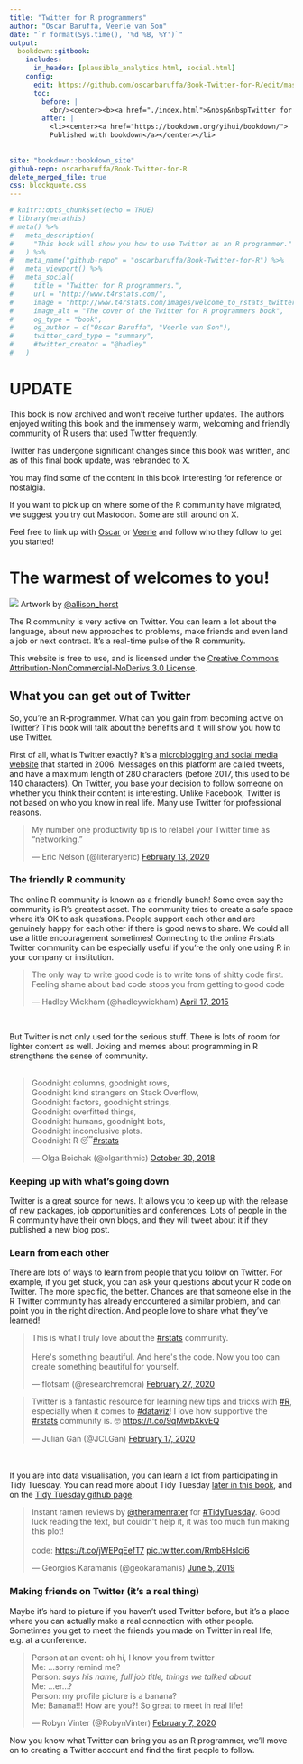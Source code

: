 ```yaml
---
title: "Twitter for R programmers"
author: "Oscar Baruffa, Veerle van Son"
date: "`r format(Sys.time(), '%d %B, %Y')`"
output: 
  bookdown::gitbook:
    includes:
      in_header: [plausible_analytics.html, social.html]
    config:
      edit: https://github.com/oscarbaruffa/Book-Twitter-for-R/edit/master/%s
      toc:
        before: |  
          <br/><center><b><a href="./index.html">&nbsp&nbspTwitter for R programmers</a></b></center></li>
        after: |
          <li><center><a href="https://bookdown.org/yihui/bookdown/">
          Published with bookdown</a></center></li>
      
        
site: "bookdown::bookdown_site"
github-repo: oscarbaruffa/Book-Twitter-for-R
delete_merged_file: true
css: blockquote.css
---
```


```r
# knitr::opts_chunk$set(echo = TRUE)
# library(metathis)
# meta() %>%
#   meta_description(
#     "This book will show you how to use Twitter as an R programmer."
#   ) %>% 
#   meta_name("github-repo" = "oscarbaruffa/Book-Twitter-for-R") %>% 
#   meta_viewport() %>% 
#   meta_social(
#     title = "Twitter for R programmers.",
#     url = "http://www.t4rstats.com/",
#     image = "http://www.t4rstats.com/images/welcome_to_rstats_twitter.png",
#     image_alt = "The cover of the Twitter for R programmers book",
#     og_type = "book",
#     og_author = c("Oscar Baruffa", "Veerle van Son"),
#     twitter_card_type = "summary",
#     #twitter_creator = "@hadley"
#   )

```

# UPDATE

This book is now archived and won't receive further updates. The authors enjoyed writing this book and the immensely warm, welcoming and friendly community of R users that used Twitter frequently. 

Twitter has undergone significant changes since this book was written, and as of this final book update, was rebranded to X. 

You may find some of the content in this book interesting for reference or nostalgia. 

If you want to pick up on where some of the R community have migrated, we suggest you try out Mastodon. Some are still around on X.

Feel free to link up with [Oscar](https://fosstodon.org/@OscarBaruffa) or [Veerle](https://fosstodon.org/@veerlevanson@mastodon.online) and follow who they follow to get you started!



# The warmest of welcomes to you!


![](images/welcome_to_rstats_twitter_social.png) 
Artwork by [\@allison_horst](https://twitter.com/allison_horst){target="_blank"}


The R community is very active on Twitter. 
You can learn a lot about the language, about new approaches to problems, make friends and even land a job or next contract. 
It's a real-time pulse of the R community. 

This website is free to use, and is licensed under the [Creative Commons Attribution-NonCommercial-NoDerivs 3.0 License](https://creativecommons.org/licenses/by-nc-nd/3.0/us/){target="_blank"}.




## What you can get out of Twitter

So, you're an R-programmer. What can you gain from becoming active on Twitter? This book will talk about the benefits and it will show you how to use Twitter. 

First of all, what is Twitter exactly? It's a [microblogging and social media website](https://en.wikipedia.org/wiki/Twitter){target="_blank"} that started in 2006. Messages on this platform are called tweets, and have a maximum length of 280 characters (before 2017, this used to be 140 characters). On Twitter, you base your decision to follow someone on whether you think their content is interesting. Unlike Facebook, Twitter is not based on who you know in real life. Many use Twitter for professional reasons. 

<blockquote class="twitter-tweet"><p lang="en" dir="ltr">My number one productivity tip is to relabel your Twitter time as “networking.”</p>&mdash; Eric Nelson (@literaryeric) <a href="https://twitter.com/literaryeric/status/1227964274410164224?ref_src=twsrc%5Etfw">February 13, 2020</a></blockquote> <script async src="https://platform.twitter.com/widgets.js" charset="utf-8"></script>

### The friendly R community
The online R community is known as a friendly bunch! Some even say the community is R's greatest asset. The community tries to create a safe space where it's OK to ask questions.  People support each other and are genuinely happy for each other if there is good news to share. We could all use a little encouragement sometimes! Connecting to the online #rstats Twitter community can be especially useful if you're the only one using R in your company or institution. 


<blockquote class="twitter-tweet"><p lang="en" dir="ltr">The only way to write good code is to write tons of shitty code first. Feeling shame about bad code stops you from getting to good code</p>&mdash; Hadley Wickham (@hadleywickham) <a href="https://twitter.com/hadleywickham/status/589068687669243905?ref_src=twsrc%5Etfw">April 17, 2015</a></blockquote> <script async src="https://platform.twitter.com/widgets.js" charset="utf-8"></script> 

<br/>

But Twitter is not only used for the serious stuff. There is lots of room for lighter content as well. Joking and memes about programming in R strengthens the sense of community. 
<br/><br/>

<blockquote class="twitter-tweet"><p lang="en" dir="ltr">Goodnight columns, goodnight rows,<br>Goodnight kind strangers on Stack Overflow,<br>Goodnight factors, goodnight strings,<br>Goodnight overfitted things,<br>Goodnight humans, goodnight bots,<br>Goodnight inconclusive plots.<br>Goodnight R 😴<a href="https://twitter.com/hashtag/rstats?src=hash&amp;ref_src=twsrc%5Etfw">#rstats</a></p>&mdash; Olga Boichak (@olgarithmic) <a href="https://twitter.com/olgarithmic/status/1057093358374604800?ref_src=twsrc%5Etfw">October 30, 2018</a></blockquote> <script async src="https://platform.twitter.com/widgets.js" charset="utf-8"></script> 


### Keeping up with what's going down
Twitter is a great source for news. It allows you to keep up with the release of new packages, job opportunities and conferences. Lots of people in the R community have their own blogs, and they will tweet about it if they published a new blog post. 


### Learn from each other
There are lots of ways to learn from people that you follow on Twitter. For example, if you get stuck, you can ask your questions about your R code on Twitter. The more specific, the better. Chances are that someone else in the R Twitter community has already encountered a similar problem, and can point you in the right direction. And people love to share what they've learned! 


<blockquote class="twitter-tweet"><p lang="en" dir="ltr">This is what I truly love about the <a href="https://twitter.com/hashtag/rstats?src=hash&amp;ref_src=twsrc%5Etfw">#rstats</a> community. <br><br>Here&#39;s something beautiful. And here&#39;s the code. Now you too can create something beautiful for yourself.</p>&mdash; flotsam (@researchremora) <a href="https://twitter.com/researchremora/status/1232857097475444738?ref_src=twsrc%5Etfw">February 27, 2020</a></blockquote> <script async src="https://platform.twitter.com/widgets.js" charset="utf-8"></script>


<blockquote class="twitter-tweet"><p lang="en" dir="ltr">Twitter is a fantastic resource for learning new tips and tricks with <a href="https://twitter.com/hashtag/R?src=hash&amp;ref_src=twsrc%5Etfw">#R</a>, especially when it comes to <a href="https://twitter.com/hashtag/dataviz?src=hash&amp;ref_src=twsrc%5Etfw">#dataviz</a>! I love how supportive the <a href="https://twitter.com/hashtag/rstats?src=hash&amp;ref_src=twsrc%5Etfw">#rstats</a> community is. 🤓 <a href="https://t.co/9qMwbXkvEQ">https://t.co/9qMwbXkvEQ</a></p>&mdash; Julian Gan (@JCLGan) <a href="https://twitter.com/JCLGan/status/1229486581620367361?ref_src=twsrc%5Etfw">February 17, 2020</a></blockquote> <script async src="https://platform.twitter.com/widgets.js" charset="utf-8"></script>



<br/><br/>
If you are into data visualisation, you can learn a lot from participating in Tidy Tuesday. You can read more about Tidy Tuesday [later in this book](https://www.t4rstats.com/hashtags-what-are-they-good-for.html#tidytuesday), and on the [Tidy Tuesday github page](https://github.com/rfordatascience/tidytuesday){target="_blank"}. 

<blockquote class="twitter-tweet"><p lang="en" dir="ltr">Instant ramen reviews by <a href="https://twitter.com/theramenrater?ref_src=twsrc%5Etfw">@theramenrater</a> for <a href="https://twitter.com/hashtag/TidyTuesday?src=hash&amp;ref_src=twsrc%5Etfw">#TidyTuesday</a>. Good luck reading the text, but couldn&#39;t help it, it was too much fun making this plot!<br><br>code: <a href="https://t.co/jWEPqEefT7">https://t.co/jWEPqEefT7</a> <a href="https://t.co/Rmb8Hslci6">pic.twitter.com/Rmb8Hslci6</a></p>&mdash; Georgios Karamanis (@geokaramanis) <a href="https://twitter.com/geokaramanis/status/1136326761933955072?ref_src=twsrc%5Etfw">June 5, 2019</a></blockquote> <script async src="https://platform.twitter.com/widgets.js" charset="utf-8"></script> 


### Making friends on Twitter (it's a real thing)

Maybe it's hard to picture if you haven't used Twitter before, but it's a place where you can actually make a real connection with other people. Sometimes you get to meet the friends you made on Twitter in real life, e.g. at a conference. 

<blockquote class="twitter-tweet"><p lang="en" dir="ltr">Person at an event: oh hi, I know you from twitter<br>Me: ...sorry remind me?<br>Person: *says his name, full job title, things we talked about*<br>Me: ...er...?<br>Person: my profile picture is a banana?<br>Me: Banana!!! How are you?! So great to meet in real life!</p>&mdash; Robyn Vinter (@RobynVinter) <a href="https://twitter.com/RobynVinter/status/1225839669201469445?ref_src=twsrc%5Etfw">February 7, 2020</a></blockquote> <script async src="https://platform.twitter.com/widgets.js" charset="utf-8"></script> 

Now you know what Twitter can bring you as an R programmer, we'll move on to creating a Twitter account and find the first people to follow.
